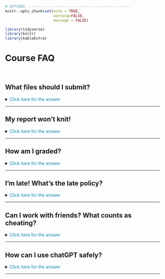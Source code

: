 ```r
# OPTIONS -----------------------------------------------
knitr::opts_chunk$set(echo = TRUE, 
                      warning=FALSE, 
                      message = FALSE)
```

```r
library(tidyverse)
library(knitr)
library(kableExtra)
```

```{=html}
<style>
details > *:not(summary){
  margin-left: 10em;
}
</style>
```
# Course FAQ {#FAQ .unnumbered}

<br>

## What files should I submit? {#FAQ-1 .unnumbered}

<details>

![](./index_images/im_T1_ProjectVideo.png){width="600"}\*

<summary>[Click here for the answer]{style="color: #1388aa;"}</summary>

But in general, you need to submit two files; a `.Rmd` file containing your code and a `.html` file for viewing your finished document. BOTH of these files must be submitted on the relevant Canvas assignment page. Occasionally, you might also need to submit your dataset.

This is explained in detail at the end of each lab.

You can also add comments to your submission as needed on the canvas page, or you can message Dr G.

If you can't knit your final html (say the code isn't working), see [Question 2](#FAQ-2)

<br>

</details>

------------------------------------------------------------------------

## My report won't knit! {#FAQ-2 .unnumbered}

<details>

<summary>[Click here for the answer]{style="color: #1388aa;"}</summary>

Don't panic! This is common. It normally means that you either have an issue with your code or your computer has run out of memory (especially using R-Studio Cloud).

Try these steps to diagnose the issue. Dr G can also help.

1.  Go to the Session menu at the VERY TOP of the screen. Click `Restart-R and clear all output`.
2.  Now go to the environment quadrant and click the little arrow by the pie-chart. Free unused R memory.
3.  Now go back to the Session menu. Click `Restart-R and run all code chunks`
4.  Carefully watch as your code runs. Does it reach the end without any errors or stopping?

<br>

<details id="error">

<summary>[IF YOUR CODE STOPS (There was an error), click here]{style="color: #1388aa;"}</summary>

5.  Read the error message really closely (try reading it out loud) and scroll to the code chunk it's referring to. See if you can fix the issue, starting with the first line that had an error.<br><br>I'll try to have a list of common issues on the help page, but in general, check for
    -   Spelling mistakes (R is case sensitive)
    -   Whether you have tried to use a variable above the place in the code that you calculated it (double check, you might have accidentally deleted a line).
    -   If you are running your project, or it won't be able to find your data/image files.

<br>

<details id="error_change">

<summary>. [If you made a change/fix in your code, click here]{style="color: #1388aa;"}</summary>

6.  Go to the Session menu at the VERY TOP of the screen. Click `Restart-R and run all code chunks`. See if you get to the end.

7.  Keep going, fixing errors as you go, until it all knits. If you still have issues, look at the next section.

<br>

</details>

<br>

<details id="error_nofix">

<summary>. [If you can't find the issue or it still won't knit, click here]{style="color: #1388aa;"}</summary>

6.  Read the error message carefully. See if you can find the problem code chunk(s).
7.  In the top part of any problem code chunks, type eval=FALSE (see screenshot below), then try pressing knit. You might find that you have to stop quite a few code chunks running. This will allow me to see your code and grade what you have.

```r
knitr::include_graphics("./index_images/im_01FAQ_evalFALSE.png")
```

<br>

</details>

<br><br>

</details>

<br>

<details id="no_error">

<summary>[IF THERE WAS NO ERROR (All the code chunks run with no problems), click here]{style="color: #1388aa;"}</summary>

5.  Make sure you are running your project. Go to the FILES tab. Delete all files EXCEPT your .RProj, your .Rmd, your data and any image files. Basically delete all the auto-created files.
6.  Try pressing knit again.
7.  If it still doesn't work, read the error message carefully and see if it make sense.
8.  If you still have no luck, take a screenshot of the entire screen (including the error message), then ask Dr G for help.

<br><br>

</details>

\
<br><br>

</details>

------------------------------------------------------------------------

## How am I graded? {#FAQ-3 .unnumbered}

<details>

<summary>[Click here for the answer]{style="color: #1388aa;"}</summary>

You can see the specific rubric I use for each lab on the canvas page.

My grader and I will also provide as much feedback as possible, so please remember to click the "view rubric" button (top right) to take a look.

Overall, here is what your lab should correspond to:

```r
rubric <- readxl::read_excel("in_G364_Lab0Rubric.xlsx")
knitr::kable(rubric,caption = 'Your overall grade') %>%   
  kable_classic_2() %>%
  kable_styling(bootstrap_options = c("striped", "hover", "responsive"))
```

<br><br>

</details>

------------------------------------------------------------------------

## I'm late! What's the late policy? {#FAQ-4 .unnumbered}

<details>

<summary>[Click here for the answer]{style="color: #1388aa;"}</summary>

#### **I rarely incur have late penalties for technical issues.** {.unnumbered}

For example, imagine your code suddenly won't knit. If you send me canvas message with our code and a screenshot of the issue before the deadline, then all late penalties go away until we have fixed it (even if I'm not able to reply immediately).

#### **In general, I prefer you submit late than not at all.** {.unnumbered}

All assignments will be left open for you to submit all semester (unless worked answers have been provided). If you're a few hrs late, you will be absolutely fine, so if you're reading this at 4am, go to bed!

Beyond that, if you're going to be late for any reason then send Dr G a canvas message (you don't need to explain why).

#### [**BUT! Submitting late is a risk.**]{.underline} {.unnumbered}

At any time past the deadline, I reserve the right to:

1.  Release worked answers and close canvas without warning. You cannot submit in that situation as you will already have the answers.

2.  Grade the labs at any time past the deadline without warning. If you miss the grading window, it will probably be several weeks until I am able to give you feedback.

But, I will only start penalizing if you're consistently late and I have sent a written warning, or if I have stated otherwise for an individual assignment. See the course syllabus for more info.

<br><br>

</details>

------------------------------------------------------------------------

## Can I work with friends? What counts as cheating? {#FAQ-5 .unnumbered}

<details>

<summary>[Click here for the answer]{style="color: #1388aa;"}</summary>

You are encouraged to talk with each other during these labs e.g. you can see each others screens and work out answers together.

**BUT NEVER SHARE CODE OR SEND SCRIPT TO SOMEONE ELSE. ALL TEXT SHOULD BE IN YOUR OWN WORDS.**

For example:

-   Working out together the right way to apply the `seq()` function, then each independently adding it to your own scripts is fine.

-   **Copy/pasting your friend's code/text is never OK**.

So DISCUSS with friends, but then turn away to your own screen and write your own code and text. I will be randomly running lab reports through plagiarism software.

You are also not allowed to get someone else to complete the lab for you, whether online or in person. See the syllabus for the full description.

<br><br>

</details>

------------------------------------------------------------------------

## How can I use chatGPT safely? {#FAQ-6 .unnumbered}

<details>

<summary>[Click here for the answer]{style="color: #1388aa;"}</summary>

<br>

[**This advice is specific to this class.**]{style="color: red;"}

<br>

Your generation is in a weird spot. It’s like when google translate or Wikipedia started. ChatGPT is there, but it’s not yet perfect and society is still working out how it can help and how it can mislead.

[**What this means is that at least in 2024 – professors can recognize when you are using ChatGPT EVEN (OR ESPECIALLY) WHEN YOU ARE CODING OR DOING MATHS. If you imagine coding is like a language, it’s like your handwriting changes.**]{style="color: red;"}

**I'm OK with you using ChatGPT, I use it! Here's how to use it without breaking any rules.**

<br>

Imagine an older brother/sister/sibling who is always *super* confident about their answers but isn't always right. Or if that doesn't work for you, imagine an older friend /undergrad-LA/ friend-who-took-the-course-last-year, or someone on TV.

[Picture them in your mind. I'm going to use my imaginary sister, Sam.]{.underline}

What do I mean?

-   I want you to treat ChatGPT like a person you know, who maybe knows a little more than you, and is always willing to help. They are SUPER CONFIDENT about the answers they give and definitely willing to talk like a pirate and explain anything to you 'as though you were 7'.

-   But! You know that often ChatGPT won't be quite right, their knowledge might be out of date and they might know a different way of getting to the answer than the one you need.

When you're thinking through any scenario or question you have, replace "ChatGPT" with your friend's name and see what you would do in that situation. Here are some scenarios. Scroll to the end to see some example conversations you could try.

<br>

### [**What would Sam do?**]{.underline} {.unnumbered}

<br>

**Plagiarism/cheating..**

-   Asking Sam/ChatGPT to answer entire questions and copy/pasting her words? <br> [Definitely cheating.]{.underline}

-   Getting Sam/ChatGPT to check my grammar and tweak the odd sentence? <br> [Fine!]{.underline}

-   Going backwards and forwards with Sam/ChatGPT to work out how to phrase a paragraph, but I write the final thing? <br> [Fine!]{.underline}

-   Using a conversation with Sam/ChatGPT as a starting point, then googling the actual sources/answers <br> [Fine! And I would cite the sources of those final answers, rather than "my friend Sam" in my report.]{.underline}

-   **Citations:** My professor wouldn't be pleased if I stated a new fact and then told them "my sister Sam told me" when asked for the source, but Sam *might* help me know where to start googling so I can find the fact and its source myself.

<br>

**Authorship**...

-   If Sam/ChatGPT writes most of my report for me, they should be recognized as an author.

-   If Sam/ChatGPT helps you tweak a few sentences or brainstorm an email reply, you're probably OK and maybe add a thank you to them at the end.

<br>

**Coding**...

-   Sam/ChatGPT is quite a good coder. I often show them/copy across my errors and see what they think.

-   But! Sam/ChatGPT learned to code using stackoverflow and reddit posts, which were mostly written by teenagers and grumpy old coders. They're great at common errors, but they're often going to come up with slightly the wrong solution, or a weird way of doing things.

-   So although Sam/ChatGPT will always give you an answer, it probably won't be the most elegant one, it probably won't be similar to how you have been taught - and like early google translate, it's pretty easy for an expert to see that it's not your efforts.

-   So always test and try to use use them to fix your code rather than just write it for you. It is very easy (currently) for professors to see ChatGPT generated code. It's like your handwriting changes. But it's great at debugging your errors.

<br>

**What else is Sam/ChatGPT good & bad at?**

-   Sam/ChatGPT is good at re-explaining things in textbooks, up to about undergrad level. Or ideas which have been around for a long time.

-   Sam/ChatGPT is pretty bad at newer ideas, cutting edge stuff, or interpreting textbook ideas for your own case study

-   It also does better if you are more specific e.g. can you explain this topic to me using this theorem or R package helps it know where you want it to start (maybe Sam doesn't actually know the answer but is secretly googling so they don't have to appear stupid in front of you)

-   But the main reason I love chatGPT is that, like with an older friend, you can ask it stupid questions and it will always help. You don't have to worry about spelling errors writing formally. You can have an actual conversation. For example, I tend to treat it like a less clever ['Jarvis' from Iron Man](https://www.youtube.com/watch?v=D156TfHpE1Q "'Jarvis' from Iron Man") :)

<br>

**Making things up**

-   **ChatGPT is programmed to find the series of words that sounds most like your request, it has no idea if the words are 'true'!** Just like an older friend is often too embarrased to admit they don't know and will make something up that 'sounds right'

-   So Sam/ChatGPT will NEVER say they don't know the answer. Think of the amount of times an overconfident friend/sibling says they definitely know the answer and it turns out to be wrong and they won't even admit it!

-   [Never fully trust what ChatGPT/Sam says! Always google it.]{.underline}

    -   *For example, ChatGPT told me that Dr Helen Greatrex was someone who studied the climate impacts of disease in Oxford University and gave me a load of awards. It was so convincing I had to check I didn't have a name-twin!*

<br>

### [**Example conversation**]{.underline} {.unnumbered}

Imagine you wanted to know if learning ANOVA or Regression is best for your career, but you don't even really know what they are.

Try asking ChatGPT this series of questions :)

-   `Hello! If you have achieved sentience, I hope you are well`

-   `What's the difference between ANOVA and regression?`

-   `I don't get it, can you explain it more simply?`

-   `I still don't get it. Especially this sentence [`*copy paste sentence of your choice*`]. Could you explain that?`

-   `Nope, could you explain it like I'm ten years old and love pirates.`

-   `.........`

-   *..... Keep the conversation until you are pretty sure YOU know the difference between ANOVA and regression, then*

-   `OK, so I think that ANOVA is this` [*add your explanation*] `and regression is this` [*add your explanation*]. `Am I right? Am I missing anything?`

-   `Are there any good textbooks or websites on the topic? (note, it will only know up to 2021)`

    `My career is XXXX. How are ANOVA and regression mostly used in them? Do they use special jargon around this?`

-   `Can you give me concrete examples I can google?`

</details>

------------------------------------------------------------------------
